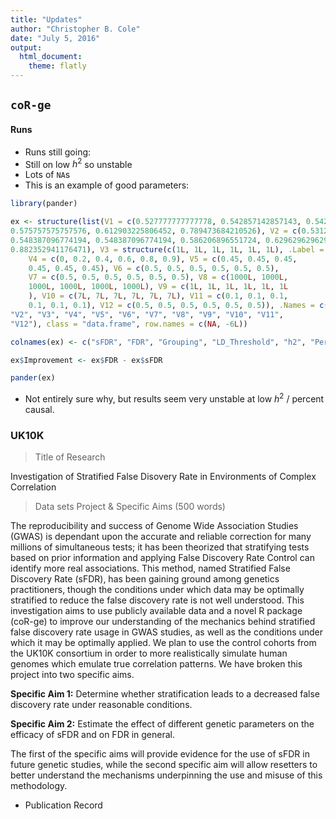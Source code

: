 ```yaml
---
title: "Updates"
author: "Christopher B. Cole"
date: "July 5, 2016"
output: 
  html_document: 
    theme: flatly
---
```


## `coR-ge`

#### Runs

- Runs still going:
- Still on low $h^2$ so unstable
- Lots of `NA`s
- This is an example of good parameters:

```R
library(pander)

ex <- structure(list(V1 = c(0.527777777777778, 0.542857142857143, 0.542857142857143,
0.575757575757576, 0.612903225806452, 0.789473684210526), V2 = c(0.53125,
0.548387096774194, 0.548387096774194, 0.586206896551724, 0.62962962962963,
0.882352941176471), V3 = structure(c(1L, 1L, 1L, 1L, 1L, 1L), .Label = "all", class = "factor"),
    V4 = c(0, 0.2, 0.4, 0.6, 0.8, 0.9), V5 = c(0.45, 0.45, 0.45,
    0.45, 0.45, 0.45), V6 = c(0.5, 0.5, 0.5, 0.5, 0.5, 0.5),
    V7 = c(0.5, 0.5, 0.5, 0.5, 0.5, 0.5), V8 = c(1000L, 1000L,
    1000L, 1000L, 1000L, 1000L), V9 = c(1L, 1L, 1L, 1L, 1L, 1L
    ), V10 = c(7L, 7L, 7L, 7L, 7L, 7L), V11 = c(0.1, 0.1, 0.1,
    0.1, 0.1, 0.1), V12 = c(0.5, 0.5, 0.5, 0.5, 0.5, 0.5)), .Names = c("V1",
"V2", "V3", "V4", "V5", "V6", "V7", "V8", "V9", "V10", "V11",
"V12"), class = "data.frame", row.names = c(NA, -6L))

colnames(ex) <- c("sFDR", "FDR", "Grouping", "LD_Threshold", "h2", "Percent_Causal", "Percent_Noncausal", "Number_Causal", "i", "j", "MAF_Lower", "MAF_Upper")

ex$Improvement <- ex$FDR - ex$sFDR

pander(ex)

```

- Not entirely sure why, but results seem very unstable at low $h^2$ / percent causal. 

### UK10K

> Title of Research

Investigation of Stratified False Disovery Rate in Environments of Complex Correlation

> Data sets
> Project \& Specific Aims (500 words)

The reproducibility and success of Genome Wide Association Studies (GWAS) is dependant upon the accurate and reliable correction for many millions of simultaneous tests; it has been theorized that stratifying tests based on prior information and applying False Discovery Rate Control can identify more real associations. This method, named Stratified False Discovery Rate (sFDR), has been gaining ground among genetics practitioners, though the conditions under which data may be optimally stratified to reduce the false discovery rate is not well understood. This investigation aims to use publicly available data and a novel R package (coR-ge) to improve our understanding of the mechanics behind stratified false discovery rate usage in GWAS studies, as well as the conditions under which it may be optimally applied. We plan to use the control cohorts from the UK10K consortium in order to more realistically simulate human genomes which emulate true correlation patterns. We have broken this project into two specific aims.  

**Specific Aim 1:** Determine whether stratification leads to a decreased false discovery rate under reasonable conditions.

**Specific Aim 2:** Estimate the effect of different genetic parameters on the efficacy of sFDR and on FDR in general.

The first of the specific aims will provide evidence for the use of sFDR in future genetic studies, while the second specific aim will allow resetters to better understand the mechanisms underpinning the use and misuse of this methodology.

- Publication Record
